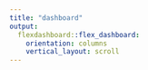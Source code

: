 ```yaml
---
title: "dashboard"
output: 
  flexdashboard::flex_dashboard:
    orientation: columns
    vertical_layout: scroll
---
```

